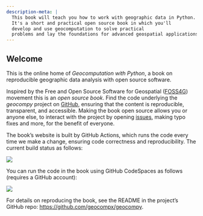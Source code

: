 ```yaml
---
description-meta: |
  This book will teach you how to work with geographic data in Python.
  It's a short and practical open source book in which you'll
  develop and use geocomputation to solve practical
  problems and lay the foundations for advanced geospatial applications.
---
```


::: {.content-visible when-format="html"}
## Welcome {.unnumbered}

This is the online home of *Geocomputation with Python*, a book on reproducible geographic data analysis with open source software.

Inspired by the Free and Open Source Software for Geospatial ([FOSS4G](https://foss4g.org/)) movement this is an *open source book*.
Find the code underlying the *geocompy* project on [GitHub](https://github.com/geocompx/geocompy), ensuring that the content is reproducible, transparent, and accessible.
Making the book open source allows you or anyone else, to interact with the project by opening [issues](https://github.com/geocompx/geocompy/issues), making typo fixes and more, for the benefit of everyone.

The book's website is built by GitHub Actions, which runs the code every time we make a change, ensuring code correctness and reproducibility.
The current build status as follows:

[![](https://github.com/geocompx/geocompy/actions/workflows/main.yaml/badge.svg)](https://github.com/geocompx/geocompy/actions/workflows/main.yaml)

You can run the code in the book using GitHub CodeSpaces as follows (requires a GitHub account):

[![](https://github.com/codespaces/badge.svg)](https://github.com/codespaces/new?hide_repo_select=true&ref=main&repo=447558863)

For details on reproducing the book, see the README in the project's GitHub repo: <https://github.com/geocompx/geocompy>.

````{=html}
<!-- 
Note: we don't need this here but commenting out the content rather than deleting because some of it could be ported into the README.
Reasonable? 
Happy for these lines to be deleted also (RL 2022-12)

## Reproducing this book

An important aspect of scientific research that results can be independently verified by others.
Information that is generated by scientific means does not on auguments of authority or other [logical fallacies](https://bookofbadarguments.com/) as the basis for belief.
Instead science relies on a network of people who are open minded yet skeptical to test assumptions and in some cases 'bust myths'.

In the digital age, trust in claims depends on computational reproducibility.

### Local with Quarto

To run the code locally, recommended for using the material on real data, you need to have a reasonable computer, e.g., with 8 GB RAM.
You'll need administrative rights to install the requirements, which include:

- A suitable integrated development environment (IDE) such as VS Code, RStudio or Jupyter Notebook
- Quarto, if you want to reproduce the book's open access website
- Either an Anaconda-like environment (we recommend `miniconda3`) or Docker to get systems dependencies

See the [project's README](https://github.com/geocompx/geocompy) for details on getting set-up.
After you have installed the necessary dependencies and cloned or [unzipped](https://github.com/geocompx/geocompy/archive/refs/heads/main.zip) the book's source code, you should be able to reproduce the code in its entirety with the following command:

```bash
quarto preview
```

If you see output like that below (with the IDE and browser arranged to see live updates after editing the source code), congratulations, it has worked!

![](https://user-images.githubusercontent.com/1825120/161321382-ac36aeab-5628-4bef-b3dd-7b2becdd4860.png)

### Local with Jupyter

Alternatively, you can [download](https://github.com/geocompx/geocompy/archive/refs/heads/main.zip) and unzip the book's source code. The unzipped directory `py-main/code/chapters/` contains:

* The source `ipynb` files, one for each chapter
* The `data` sub-directory with the sample data used in the code sections

Assuming that all required packages are installed (see beginning of each chapter), you can execute the `ipynb` files through your chosen working environment (VScode, Jupyter Notebook, etc.).  -->
````
:::
